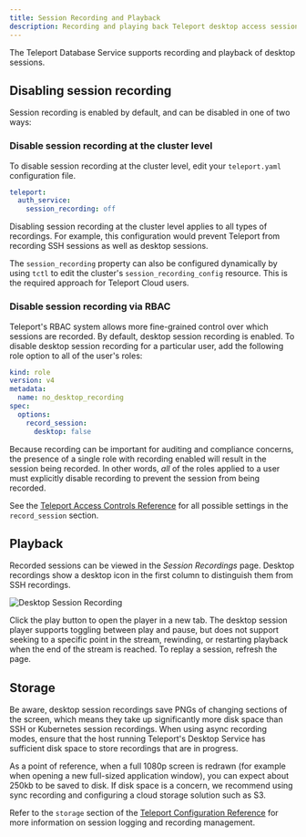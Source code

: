 ```yaml
---
title: Session Recording and Playback
description: Recording and playing back Teleport desktop access sessions.
---
```


The Teleport Database Service supports recording and playback of desktop sessions.

## Disabling session recording

Session recording is enabled by default, and can be disabled in one of two ways:

### Disable session recording at the cluster level

To disable session recording at the cluster level, edit your `teleport.yaml`
configuration file.

```yaml
teleport:
  auth_service:
    session_recording: off
```

<Admonition type="warning">
Disabling session recording at the cluster level applies to all types of
recordings. For example, this configuration would prevent Teleport from
recording SSH sessions as well as desktop sessions.
</Admonition>

The `session_recording` property can also be configured dynamically by using
`tctl` to edit the cluster's `session_recording_config` resource. This is the
required approach for Teleport Cloud users.

### Disable session recording via RBAC

Teleport's RBAC system allows more fine-grained control over which sessions are
recorded. By default, desktop session recording is enabled. To disable desktop
session recording for a particular user, add the following role option to all of
the user's roles:

```yaml
kind: role
version: v4
metadata:
  name: no_desktop_recording
spec:
  options:
    record_session:
      desktop: false
```

Because recording can be important for auditing and compliance concerns, the
presence of a single role with recording enabled will result in the session
being recorded. In other words, *all* of the roles applied to a user must
explicitly disable recording to prevent the session from being recorded.

See the
[Teleport Access Controls Reference](../../access-controls/reference.mdx)
for all possible settings in the `record_session` section.

## Playback

Recorded sessions can be viewed in the *Session Recordings* page. Desktop
recordings show a desktop icon in the first column to distinguish them from
SSH recordings.

![Desktop Session Recording](../../../img/desktop-access/session-recording@2x.png)

Click the play button to open the player in a new tab. The desktop session
player supports toggling between play and pause, but does not support seeking to
a specific point in the stream, rewinding, or restarting playback when the end
of the stream is reached. To replay a session, refresh the page.

## Storage

Be aware, desktop session recordings save PNGs of changing sections of the
screen, which means they take up significantly more disk space than SSH or
Kubernetes session recordings. When using async recording modes, ensure that the
host running Teleport's Desktop Service has sufficient disk space to store
recordings that are in progress. 

As a point of reference, when a full 1080p screen is redrawn (for example when
opening a new full-sized application window), you can expect about 250kb to be
saved to disk. If disk space is a concern, we recommend using sync recording and
configuring a cloud storage solution such as S3.

Refer to the `storage` section of the [Teleport Configuration Reference](../../reference/config.mdx)
for more information on session logging and recording management.
